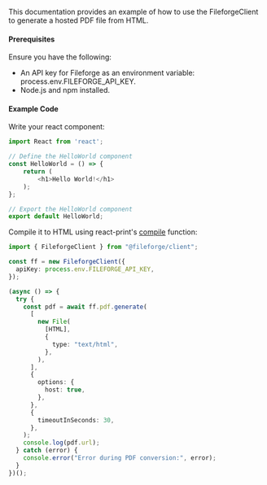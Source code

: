 This documentation provides an example of how to use the FileforgeClient to generate a hosted PDF file from HTML.

#### Prerequisites

Ensure you have the following:

- An API key for Fileforge as an environment variable: process.env.FILEFORGE_API_KEY.
- Node.js and npm installed.

#### Example Code

Write your react component:

```typescript
import React from 'react';

// Define the HelloWorld component
const HelloWorld = () => {
    return (
        <h1>Hello World!</h1>
    );
};

// Export the HelloWorld component
export default HelloWorld;
```

Compile it to HTML using react-print's [compile](/react-print/components/compile/compile) function:

```typescript
import { FileforgeClient } from "@fileforge/client";

const ff = new FileforgeClient({
  apiKey: process.env.FILEFORGE_API_KEY,
});

(async () => {
  try {
    const pdf = await ff.pdf.generate(
      [
        new File(
          [HTML],
          {
            type: "text/html",
          },
        ),
      ],
      {
        options: {
          host: true,
        },
      },
      {
        timeoutInSeconds: 30,
      },
    );
    console.log(pdf.url);
  } catch (error) {
    console.error("Error during PDF conversion:", error);
  }
})();
```